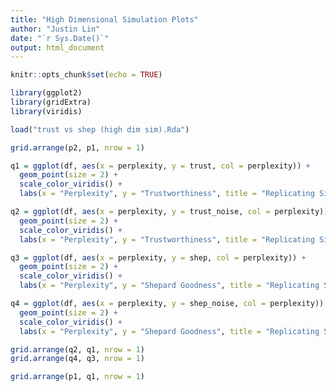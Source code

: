 ```yaml
---
title: "High Dimensional Simulation Plots"
author: "Justin Lin"
date: "`r Sys.Date()`"
output: html_document
---
```


```r
knitr::opts_chunk$set(echo = TRUE)

library(ggplot2)
library(gridExtra)
library(viridis)

load("trust vs shep (high dim sim).Rda")
```

```r
grid.arrange(p2, p1, nrow = 1)
```

```r
q1 = ggplot(df, aes(x = perplexity, y = trust, col = perplexity)) + 
  geom_point(size = 2) +
  scale_color_viridis() + 
  labs(x = "Perplexity", y = "Trustworthiness", title = "Replicating Signal")

q2 = ggplot(df, aes(x = perplexity, y = trust_noise, col = perplexity)) + 
  geom_point(size = 2) +
  scale_color_viridis() + 
  labs(x = "Perplexity", y = "Trustworthiness", title = "Replicating Signal + Noise")

q3 = ggplot(df, aes(x = perplexity, y = shep, col = perplexity)) + 
  geom_point(size = 2) +
  scale_color_viridis() + 
  labs(x = "Perplexity", y = "Shepard Goodness", title = "Replicating Signal")

q4 = ggplot(df, aes(x = perplexity, y = shep_noise, col = perplexity)) + 
  geom_point(size = 2) +
  scale_color_viridis() + 
  labs(x = "Perplexity", y = "Shepard Goodness", title = "Replicating Signal + Noise")

grid.arrange(q2, q1, nrow = 1)
grid.arrange(q4, q3, nrow = 1)
```

```r
grid.arrange(p1, q1, nrow = 1)
```

